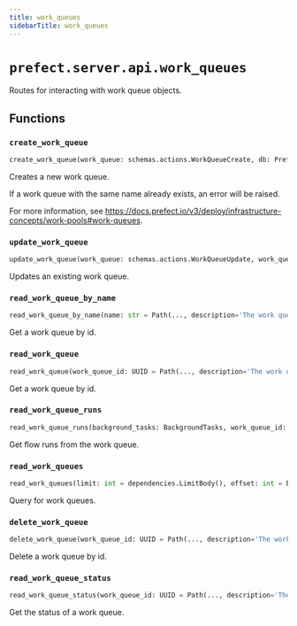 ```yaml
---
title: work_queues
sidebarTitle: work_queues
---
```


# `prefect.server.api.work_queues`



Routes for interacting with work queue objects.


## Functions

### `create_work_queue` <sup><a href="https://github.com/prefecthq/prefect/blob/main/src/prefect/server/api/work_queues.py#L39" target="_blank"><Icon icon="github" style="width: 14px; height: 14px;" /></a></sup>

```python
create_work_queue(work_queue: schemas.actions.WorkQueueCreate, db: PrefectDBInterface = Depends(provide_database_interface)) -> schemas.responses.WorkQueueResponse
```


Creates a new work queue.

If a work queue with the same name already exists, an error
will be raised.

For more information, see https://docs.prefect.io/v3/deploy/infrastructure-concepts/work-pools#work-queues.


### `update_work_queue` <sup><a href="https://github.com/prefecthq/prefect/blob/main/src/prefect/server/api/work_queues.py#L69" target="_blank"><Icon icon="github" style="width: 14px; height: 14px;" /></a></sup>

```python
update_work_queue(work_queue: schemas.actions.WorkQueueUpdate, work_queue_id: UUID = Path(..., description='The work queue id', alias='id'), db: PrefectDBInterface = Depends(provide_database_interface)) -> None
```


Updates an existing work queue.


### `read_work_queue_by_name` <sup><a href="https://github.com/prefecthq/prefect/blob/main/src/prefect/server/api/work_queues.py#L91" target="_blank"><Icon icon="github" style="width: 14px; height: 14px;" /></a></sup>

```python
read_work_queue_by_name(name: str = Path(..., description='The work queue name'), db: PrefectDBInterface = Depends(provide_database_interface)) -> schemas.responses.WorkQueueResponse
```


Get a work queue by id.


### `read_work_queue` <sup><a href="https://github.com/prefecthq/prefect/blob/main/src/prefect/server/api/work_queues.py#L112" target="_blank"><Icon icon="github" style="width: 14px; height: 14px;" /></a></sup>

```python
read_work_queue(work_queue_id: UUID = Path(..., description='The work queue id', alias='id'), db: PrefectDBInterface = Depends(provide_database_interface)) -> schemas.responses.WorkQueueResponse
```


Get a work queue by id.


### `read_work_queue_runs` <sup><a href="https://github.com/prefecthq/prefect/blob/main/src/prefect/server/api/work_queues.py#L133" target="_blank"><Icon icon="github" style="width: 14px; height: 14px;" /></a></sup>

```python
read_work_queue_runs(background_tasks: BackgroundTasks, work_queue_id: UUID = Path(..., description='The work queue id', alias='id'), limit: int = dependencies.LimitBody(), scheduled_before: DateTime = Body(None, description='Only flow runs scheduled to start before this time will be returned.'), x_prefect_ui: Optional[bool] = Header(default=False, description='A header to indicate this request came from the Prefect UI.'), db: PrefectDBInterface = Depends(provide_database_interface)) -> List[schemas.responses.FlowRunResponse]
```


Get flow runs from the work queue.


### `read_work_queues` <sup><a href="https://github.com/prefecthq/prefect/blob/main/src/prefect/server/api/work_queues.py#L184" target="_blank"><Icon icon="github" style="width: 14px; height: 14px;" /></a></sup>

```python
read_work_queues(limit: int = dependencies.LimitBody(), offset: int = Body(0, ge=0), work_queues: Optional[schemas.filters.WorkQueueFilter] = None, db: PrefectDBInterface = Depends(provide_database_interface)) -> List[schemas.responses.WorkQueueResponse]
```


Query for work queues.


### `delete_work_queue` <sup><a href="https://github.com/prefecthq/prefect/blob/main/src/prefect/server/api/work_queues.py#L205" target="_blank"><Icon icon="github" style="width: 14px; height: 14px;" /></a></sup>

```python
delete_work_queue(work_queue_id: UUID = Path(..., description='The work queue id', alias='id'), db: PrefectDBInterface = Depends(provide_database_interface)) -> None
```


Delete a work queue by id.


### `read_work_queue_status` <sup><a href="https://github.com/prefecthq/prefect/blob/main/src/prefect/server/api/work_queues.py#L223" target="_blank"><Icon icon="github" style="width: 14px; height: 14px;" /></a></sup>

```python
read_work_queue_status(work_queue_id: UUID = Path(..., description='The work queue id', alias='id'), db: PrefectDBInterface = Depends(provide_database_interface)) -> schemas.core.WorkQueueStatusDetail
```


Get the status of a work queue.


